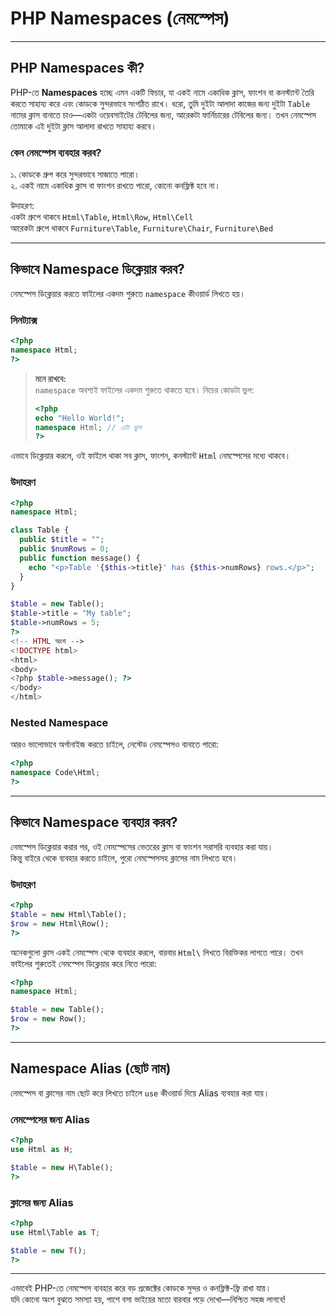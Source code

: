 # PHP **Namespaces** (নেমস্পেস)

---

## PHP Namespaces কী?

PHP-তে **Namespaces** হচ্ছে এমন একটি ফিচার, যা একই নামে একাধিক ক্লাস, ফাংশন বা কনস্ট্যান্ট তৈরি করতে সাহায্য করে এবং কোডকে সুন্দরভাবে সংগঠিত রাখে। ধরো, তুমি দুইটা আলাদা কাজের জন্য দুইটা `Table` নামের ক্লাস বানাতে চাও—একটা ওয়েবসাইটের টেবিলের জন্য, আরেকটা ফার্নিচারের টেবিলের জন্য। তখন নেমস্পেস তোমাকে এই দুইটা ক্লাস আলাদা রাখতে সাহায্য করবে।

### কেন নেমস্পেস ব্যবহার করব?

১. কোডকে গ্রুপ করে সুন্দরভাবে সাজাতে পারো।  
২. একই নামে একাধিক ক্লাস বা ফাংশন রাখতে পারো, কোনো কনফ্লিক্ট হবে না।

উদাহরণ:  
একটা গ্রুপে থাকবে `Html\Table`, `Html\Row`, `Html\Cell`  
আরেকটা গ্রুপে থাকবে `Furniture\Table`, `Furniture\Chair`, `Furniture\Bed`

---

## কিভাবে Namespace ডিক্লেয়ার করব?

নেমস্পেস ডিক্লেয়ার করতে ফাইলের একদম শুরুতে `namespace` কীওয়ার্ড লিখতে হয়।

### সিনট্যাক্স

```php
<?php
namespace Html;
?>
```

> **মনে রাখবে:**  
> `namespace` অবশ্যই ফাইলের একদম শুরুতে থাকতে হবে। নিচের কোডটা ভুল:
>
> ```php
> <?php
> echo "Hello World!";
> namespace Html; // এটা ভুল
> ?>
> ```

এভাবে ডিক্লেয়ার করলে, ওই ফাইলে থাকা সব ক্লাস, ফাংশন, কনস্ট্যান্ট `Html` নেমস্পেসের মধ্যে থাকবে।

### উদাহরণ

```php
<?php
namespace Html;

class Table {
  public $title = "";
  public $numRows = 0;
  public function message() {
    echo "<p>Table '{$this->title}' has {$this->numRows} rows.</p>";
  }
}

$table = new Table();
$table->title = "My table";
$table->numRows = 5;
?>
<!-- HTML অংশ -->
<!DOCTYPE html>
<html>
<body>
<?php $table->message(); ?>
</body>
</html>
```

### Nested Namespace

আরও ভালোভাবে অর্গানাইজ করতে চাইলে, নেস্টেড নেমস্পেসও বানাতে পারো:

```php
<?php
namespace Code\Html;
?>
```

---

## কিভাবে Namespace ব্যবহার করব?

নেমস্পেস ডিক্লেয়ার করার পর, ওই নেমস্পেসের ভেতরের ক্লাস বা ফাংশন সরাসরি ব্যবহার করা যায়।  
কিন্তু বাইরে থেকে ব্যবহার করতে চাইলে, পুরো নেমস্পেসসহ ক্লাসের নাম লিখতে হবে।

### উদাহরণ

```php
<?php
$table = new Html\Table();
$row = new Html\Row();
?>
```

অনেকগুলো ক্লাস একই নেমস্পেস থেকে ব্যবহার করলে, বারবার `Html\` লিখতে বিরক্তিকর লাগতে পারে। তখন ফাইলের শুরুতেই নেমস্পেস ডিক্লেয়ার করে নিতে পারো:

```php
<?php
namespace Html;

$table = new Table();
$row = new Row();
?>
```

---

## Namespace Alias (ছোট নাম)

নেমস্পেস বা ক্লাসের নাম ছোট করে লিখতে চাইলে `use` কীওয়ার্ড দিয়ে Alias ব্যবহার করা যায়।

### নেমস্পেসের জন্য Alias

```php
<?php
use Html as H;

$table = new H\Table();
?>
```

### ক্লাসের জন্য Alias

```php
<?php
use Html\Table as T;

$table = new T();
?>
```

---

এভাবেই PHP-তে নেমস্পেস ব্যবহার করে বড় প্রজেক্টের কোডকে সুন্দর ও কনফ্লিক্ট-ফ্রি রাখা যায়।  
যদি কোনো অংশ বুঝতে সমস্যা হয়, পাশে বসা ভাইয়ের মতো বারবার পড়ে দেখো—নিশ্চিত সহজ লাগবে!

